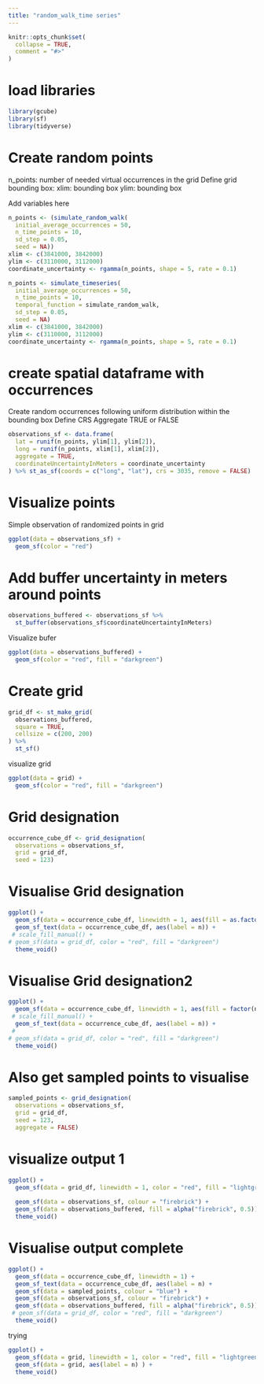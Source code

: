 ```yaml
---
title: "random_walk_time series"
---
```


```r
knitr::opts_chunk$set(
  collapse = TRUE,
  comment = "#>"
)
```

# load libraries

```r
library(gcube)
library(sf)
library(tidyverse)
```

# Create random points

n_points: number of needed virtual occurrences in the grid
Define grid bounding box: 
              xlim: bounding box
              ylim: bounding box

Add variables here

```r
n_points <- (simulate_random_walk(
  initial_average_occurrences = 50,
  n_time_points = 10,
  sd_step = 0.05,
  seed = NA))
xlim <- c(3841000, 3842000)
ylim <- c(3110000, 3112000)
coordinate_uncertainty <- rgamma(n_points, shape = 5, rate = 0.1)
```


```r
n_points <- simulate_timeseries(
  initial_average_occurrences = 50,
  n_time_points = 10,
  temporal_function = simulate_random_walk,
  sd_step = 0.05,
  seed = NA)
xlim <- c(3841000, 3842000)
ylim <- c(3110000, 3112000)
coordinate_uncertainty <- rgamma(n_points, shape = 5, rate = 0.1)
```


# create spatial dataframe with occurrences

Create random occurrences following uniform distribution within the bounding box
Define CRS
Aggregate TRUE or FALSE

```r
observations_sf <- data.frame(
  lat = runif(n_points, ylim[1], ylim[2]),
  long = runif(n_points, xlim[1], xlim[2]),
  aggregate = TRUE,
  coordinateUncertaintyInMeters = coordinate_uncertainty
) %>% st_as_sf(coords = c("long", "lat"), crs = 3035, remove = FALSE)
```

# Visualize points

Simple observation of randomized points in grid

```r
ggplot(data = observations_sf) +
  geom_sf(color = "red")
```

# Add buffer uncertainty in meters around points

```r

observations_buffered <- observations_sf %>%
  st_buffer(observations_sf$coordinateUncertaintyInMeters)
```


Visualize bufer
```r
ggplot(data = observations_buffered) +
  geom_sf(color = "red", fill = "darkgreen")
```


# Create grid
```r
grid_df <- st_make_grid(
  observations_buffered,
  square = TRUE,
  cellsize = c(200, 200)
) %>%
  st_sf()
```

visualize grid

```r
ggplot(data = grid) +
  geom_sf(color = "red", fill = "darkgreen")
```



# Grid designation
```r
occurrence_cube_df <- grid_designation(
  observations = observations_sf,
  grid = grid_df,
  seed = 123)
```

# Visualise Grid designation
```r
ggplot() +
  geom_sf(data = occurrence_cube_df, linewidth = 1, aes(fill = as.factor(n))) +
  geom_sf_text(data = occurrence_cube_df, aes(label = n)) +
 # scale_fill_manual() + 
# geom_sf(data = grid_df, color = "red", fill = "darkgreen")
  theme_void()

```
# Visualise Grid designation2
```r
ggplot() +
  geom_sf(data = occurrence_cube_df, linewidth = 1, aes(fill = factor(n))) +
 # scale_fill_manual() +
  geom_sf_text(data = occurrence_cube_df, aes(label = n)) +
 #  
# geom_sf(data = grid_df, color = "red", fill = "darkgreen")
  theme_void()

```



# Also get sampled points to visualise

```r
sampled_points <- grid_designation(
  observations = observations_sf,
  grid = grid_df,
  seed = 123,
  aggregate = FALSE)
```


# visualize output 1


```r
ggplot() +
  geom_sf(data = grid_df, linewidth = 1, color = "red", fill = "lightgreen") +
  
  geom_sf(data = observations_sf, colour = "firebrick") +
  geom_sf(data = observations_buffered, fill = alpha("firebrick", 0.5)) +
  theme_void()
```




# Visualise output complete
```r
ggplot() +
  geom_sf(data = occurrence_cube_df, linewidth = 1) +
  geom_sf_text(data = occurrence_cube_df, aes(label = n) +
  geom_sf(data = sampled_points, colour = "blue") +
  geom_sf(data = observations_sf, colour = "firebrick") +
  geom_sf(data = observations_buffered, fill = alpha("firebrick", 0.5)) +
 # geom_sf(data = grid_df, color = "red", fill = "darkgreen")
  theme_void()

```

trying

```r
ggplot() +
  geom_sf(data = grid, linewidth = 1, color = "red", fill = "lightgreen") +
  geom_sf(data = grid, aes(label = n) ) +
  theme_void()
```




